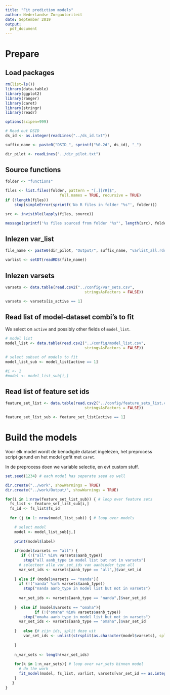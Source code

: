 ```yaml
---
title: "Fit prediction models"
author: Nederlandse Zorgautoriteit
date: September 2019
output:
  pdf_document
---
```


# Prepare

## Load packages

```r
rm(list=ls())
library(data.table)
library(ggplot2)
library(ranger)
library(caret)
library(stringr)
library(readr)

options(scipen=999)

```

```r
# Read out DSID
ds_id <- as.integer(readLines("../ds_id.txt"))

suffix_name <- paste0("DSID_", sprintf("%0.2d", ds_id), "_")

dir_pilot <- readLines("../dir_pilot.txt")

```

## Source functions

```r
folder <- "functions"

files <- list.files(folder, pattern = "[.][rR]$", 
                        full.names = TRUE, recursive = TRUE)
if (!length(files))
    stop(simpleError(sprintf('No R files in folder "%s"', folder)))

src <- invisible(lapply(files, source))

message(sprintf('%s files sourced from folder "%s"', length(src), folder))
```

## Inlezen var_list

```r
file_name <- paste0(dir_pilot, "Output/", suffix_name, "varlist_all.rds")

varlist <- setDT(readRDS(file_name))
```

## Inlezen varsets
```r
varsets <- data.table(read.csv2("../config/var_sets.csv", 
                                   stringsAsFactors = FALSE))

varsets <- varsets[is_active == 1]
```

## Read list of model-dataset combi's to fit

We select on `active` and possibly other fields of ``model_list``.

```r
# model list
model_list <- data.table(read.csv2("../config/model_list.csv", 
                                   stringsAsFactors = FALSE))

# select subset of models to fit
model_list_sub <- model_list[active == 1]

#i <- 1
#model <- model_list_sub[i,]
```

## Read list of feature set ids

```r
feature_set_list <- data.table(read.csv2("../config/feature_sets_list.csv", 
                                   stringsAsFactors = FALSE))

feature_set_list_sub <- feature_set_list[active == 1]

```


# Build the models

Voor elk model wordt de benodigde dataset ingelezen, het preprocess script gerund en het model gefit met `caret`.

In de preprocess doen we variable selectie, en evt custom stuff.

```r
set.seed(1234) # each model has separate seed as well

dir.create("../work", showWarnings = TRUE)
dir.create("../work/Output/", showWarnings = TRUE)

for(i in 1:nrow(feature_set_list_sub)) { # loop over feature sets
  fs_list <- feature_set_list_sub[i,]
  fs_id <- fs_list$fs_id
      
  for (j in 1: nrow(model_list_sub)) { # loop over models

    # select model
    model <- model_list_sub[j,]
  
    print(model$label)
    
    if(model$varsets == "all") {
       if (!("all" %in% varsets$aanb_type)) 
        stop("all aanb_type in model list but not in varsets")
      # selecteer alle var_set_ids van aanbieder type all
      var_set_ids <- varsets[aanb_type == "all",]$var_set_id
      
    } else if (model$varsets == "nanda"){
      if (!("nanda" %in% varsets$aanb_type)) 
        stop("nanda aanb_type in model list but not in varsets")
      
      var_set_ids <- varsets[aanb_type == "nanda",]$var_set_id
      
    }  else if (model$varsets == "omaha"){
             if (!("omaha" %in% varsets$aanb_type)) 
        stop("omaha aanb_type in model list but not in varsets")
      var_set_ids <- varsets[aanb_type == "omaha",]$var_set_id
      
    }   else {# zijn ids, split deze uit
        var_set_ids <- unlist(strsplit(as.character(model$varsets), split = ";"))
       
    }  
     
    n_var_sets <- length(var_set_ids)
   
    for(k in 1:n_var_sets){ # loop over var_sets binnen model
      # do the work
      fit_model(model, fs_list, varlist, varsets[var_set_id == as.integer(var_set_ids[k]),])
    }
   }
}


```
